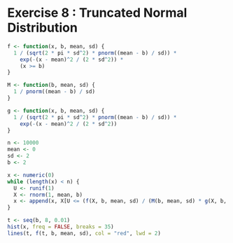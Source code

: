 # Exercise 8 : Truncated Normal Distribution
```r
f <- function(x, b, mean, sd) {
  1 / (sqrt(2 * pi * sd^2) * pnorm((mean - b) / sd)) *
    exp(-(x - mean)^2 / (2 * sd^2)) *
    (x >= b)
}

M <- function(b, mean, sd) {
  1 / pnorm((mean - b) / sd)
}

g <- function(x, b, mean, sd) {
  1 / (sqrt(2 * pi * sd^2) * pnorm((mean - b) / sd)) *
    exp(-(x - mean)^2 / (2 * sd^2))
}

n <- 10000
mean <- 0
sd <- 2
b <- 2

x <- numeric(0)
while (length(x) < n) {
  U <- runif(1)
  X <- rnorm(1, mean, b)
  x <- append(x, X[U <= (f(X, b, mean, sd) / (M(b, mean, sd) * g(X, b, mean, sd)))])
}

t <- seq(b, 8, 0.01)
hist(x, freq = FALSE, breaks = 35)
lines(t, f(t, b, mean, sd), col = "red", lwd = 2)
```
